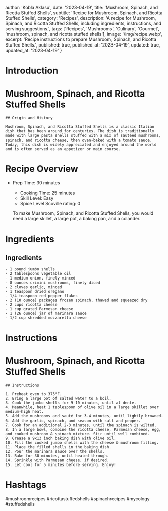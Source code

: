 
  author: 'Kobla Aklasu',
  date: '2023-04-19',
  title: 'Mushroom, Spinach, and Ricotta Stuffed Shells',
  subtitle: 'Recipe for Mushroom, Spinach, and Ricotta Stuffed Shells',
  category: 'Recipes',
  description: 'A recipe for Mushroom, Spinach, and Ricotta Stuffed Shells, including ingredients, instructions, and serving suggestions.',
  tags: ['Recipes', 'Mushrooms', 'Culinary', 'Gourmet', 'mushroom, spinach, and ricotta stuffed shells'],
  image: '/img/recipe.webp',
  excerpt: 'Recipe instructions to prepare Mushroom, Spinach, and Ricotta Stuffed Shells.',
  published: true,
  published_at: '2023-04-19',
  updated: true,
  updated_at: '2023-04-19'
}


  # Introduction

# Mushroom, Spinach, and Ricotta Stuffed Shells
    
    ## Origin and History
    
    Mushroom, Spinach, and Ricotta Stuffed Shells is a classic Italian dish that has been around for centuries. The dish is traditionally made with large pasta shells stuffed with a mix of sautéed mushrooms, spinach, and ricotta cheese, then oven-baked with a tomato sauce. Today, this dish is widely appreciated and enjoyed around the world and is often served as an appetizer or main course.

# Recipe Overview

- Prep Time: 30 minutes 
    - Cooking Time: 25 minutes
    - Skill Level: Easy
    - Spice Level Scoville rating: 0
    
    To make Mushroom, Spinach, and Ricotta Stuffed Shells, you would need a large skillet, a large pot, a baking pan, and a colander.

# Ingredients

## Ingredients
    - 1 pound jumbo shells
    - 2 tablespoons vegetable oil
    - 1 medium onion, finely minced
    - 8 ounces crimini mushrooms, finely diced
    - 2 cloves garlic, minced
    - 1 teaspoon dried oregano
    - 1/4 teaspoon red pepper flakes
    - 2 (10 ounce) packages frozen spinach, thawed and squeezed dry
    - 2 cups ricotta cheese
    - 1 cup grated Parmesan cheese
    - 1 (26 ounce) jar of marinara sauce
    - 1/2 cup shredded mozzarella cheese

# Instructions

# Mushroom, Spinach, and Ricotta Stuffed Shells
    
    ## Instructions
    
    1. Preheat oven to 375°F.
    2. Bring a large pot of salted water to a boil.
    3. Cook the jumbo shells for 9-10 minutes, until al dente.
    4. Meanwhile, heat 1 tablespoon of olive oil in a large skillet over medium-high heat.
    5. Add the mushrooms and sauté for 3-4 minutes, until lightly browned.
    6. Add the garlic, spinach, and season with salt and pepper.
    7. Cook for an additional 2-3 minutes, until the spinach is wilted.
    8. In a large bowl, combine the ricotta cheese, Parmesan cheese, egg, and cooked mushroom & spinach mixture. Stir until well combined.
    9. Grease a 9x13 inch baking dish with olive oil.
    10. Fill the cooked jumbo shells with the cheese & mushroom filling.
    11. Place the filled shells in the baking dish.
    12. Pour the marinara sauce over the shells.
    13. Bake for 30 minutes, until heated through.
    14. Sprinkle with Parmesan cheese, if desired.
    15. Let cool for 5 minutes before serving. Enjoy!

# Hashtags

#mushroomrecipes #ricottastuffedshells #spinachrecipes #mycology #stuffedshells



